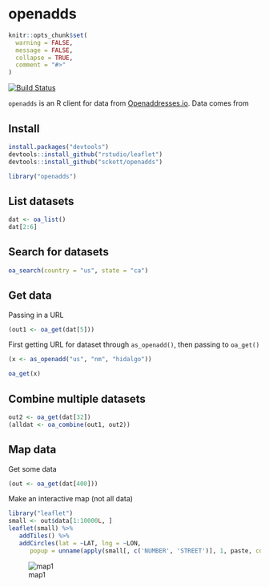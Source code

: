 openadds
========

```r
knitr::opts_chunk$set(
  warning = FALSE,
  message = FALSE,
  collapse = TRUE,
  comment = "#>"
)
```

[![Build Status](https://travis-ci.org/sckott/openadds.svg)](https://travis-ci.org/sckott/openadds)

`openadds` is an R client for data from [Openaddresses.io](http://openaddresses.io/). Data comes from 

## Install

```r
install.packages("devtools")
devtools::install_github("rstudio/leaflet")
devtools::install_github("sckott/openadds")
```

```r
library("openadds")
```

## List datasets

```r
dat <- oa_list()
dat[2:6]
```

## Search for datasets

```r
oa_search(country = "us", state = "ca")
```

## Get data

Passing in a URL

```r
(out1 <- oa_get(dat[5]))
```

First getting URL for dataset through `as_openadd()`, then passing to `oa_get()`

```r
(x <- as_openadd("us", "nm", "hidalgo"))
```

```r
oa_get(x)
```

## Combine multiple datasets

```r
out2 <- oa_get(dat[32])
(alldat <- oa_combine(out1, out2))
```

## Map data

Get some data

```r
(out <- oa_get(dat[400]))
```

Make an interactive map (not all data)

```r
library("leaflet")
small <- out$data[1:10000L, ]
leaflet(small) %>%
   addTiles() %>%
   addCircles(lat = ~LAT, lng = ~LON,
      popup = unname(apply(small[, c('NUMBER', 'STREET')], 1, paste, collapse = " ")))
```

![map1](inst/img/map.png)
